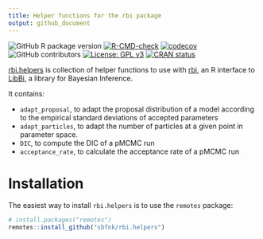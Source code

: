 ```yaml
---
title: Helper functions for the rbi package
output: github_document
---
```


<!-- badges: start -->
![GitHub R package version](https://img.shields.io/github/r-package/v/sbfnk/rbi.helpers)
[![R-CMD-check](https://github.com/sbfnk/rbi/actions/workflows/R-CMD-check.yaml/badge.svg)](https://github.com/sbfnk/rbi/actions/workflows/R-CMD-check.yaml)
[![codecov](https://codecov.io/github/sbfnk/rbi.helpers/branch/main/graph/badge.svg?token=WRJHTSoaXc)](https://codecov.io/github/sbfnk/rbi.helpers)
![GitHub contributors](https://img.shields.io/github/contributors/sbfnk/rbi.helpers)
 [![License: GPL v3](https://img.shields.io/badge/License-GPLv3-blue.svg)](https://www.gnu.org/licenses/gpl-3.0)
[![CRAN
status](https://www.r-pkg.org/badges/version/rbi.helpers)](https://CRAN.R-project.org/package=rbi.helpers)
<!-- badges: end -->
  
[rbi.helpers](https://github.com/sbfnk/rbi.helpers) is collection of helper functions to use with [rbi](https://github.com/sbfnk/rbi), an R interface to [LibBi](https://github.com/lawmurray/LibBi), a library for Bayesian Inference.

It contains:

- `adapt_proposal`, to adapt the proposal distribution of a model according to the empirical standard deviations of accepted parameters
- `adapt_particles`, to adapt the number of particles at a given point in parameter space.
- `DIC`, to compute the DIC of a pMCMC run
- `acceptance_rate`, to calculate the acceptance rate of a pMCMC run

Installation
=============

The easiest way to install `rbi.helpers` is to use the `remotes` package:

```r
# install.packages("remotes")
remotes::install_github("sbfnk/rbi.helpers")
```
